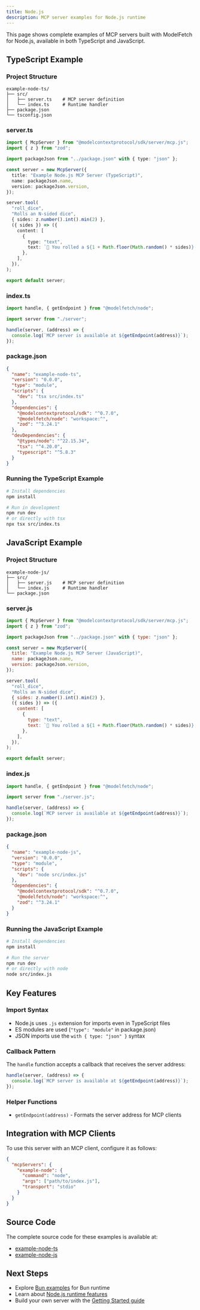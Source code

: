 ```yaml
---
title: Node.js
description: MCP server examples for Node.js runtime
---
```


This page shows complete examples of MCP servers built with ModelFetch for Node.js, available in both TypeScript and JavaScript.

## TypeScript Example

### Project Structure
```
example-node-ts/
├── src/
│   ├── server.ts    # MCP server definition
│   └── index.ts     # Runtime handler
├── package.json
└── tsconfig.json
```

### server.ts
```typescript
import { McpServer } from "@modelcontextprotocol/sdk/server/mcp.js";
import { z } from "zod";

import packageJson from "../package.json" with { type: "json" };

const server = new McpServer({
  title: "Example Node.js MCP Server (TypeScript)",
  name: packageJson.name,
  version: packageJson.version,
});

server.tool(
  "roll_dice",
  "Rolls an N-sided dice",
  { sides: z.number().int().min(2) },
  ({ sides }) => ({
    content: [
      {
        type: "text",
        text: `🎲 You rolled a ${1 + Math.floor(Math.random() * sides)}!`,
      },
    ],
  }),
);

export default server;
```

### index.ts
```typescript
import handle, { getEndpoint } from "@modelfetch/node";

import server from "./server";

handle(server, (address) => {
  console.log(`MCP server is available at ${getEndpoint(address)}`);
});
```

### package.json
```json
{
  "name": "example-node-ts",
  "version": "0.0.0",
  "type": "module",
  "scripts": {
    "dev": "tsx src/index.ts"
  },
  "dependencies": {
    "@modelcontextprotocol/sdk": "^0.7.0",
    "@modelfetch/node": "workspace:^",
    "zod": "^3.24.1"
  },
  "devDependencies": {
    "@types/node": "^22.15.34",
    "tsx": "^4.20.0",
    "typescript": "^5.8.3"
  }
}
```

### Running the TypeScript Example
```bash
# Install dependencies
npm install

# Run in development
npm run dev
# or directly with tsx
npx tsx src/index.ts
```

## JavaScript Example

### Project Structure
```
example-node-js/
├── src/
│   ├── server.js    # MCP server definition
│   └── index.js     # Runtime handler
└── package.json
```

### server.js
```javascript
import { McpServer } from "@modelcontextprotocol/sdk/server/mcp.js";
import { z } from "zod";

import packageJson from "../package.json" with { type: "json" };

const server = new McpServer({
  title: "Example Node.js MCP Server (JavaScript)",
  name: packageJson.name,
  version: packageJson.version,
});

server.tool(
  "roll_dice",
  "Rolls an N-sided dice",
  { sides: z.number().int().min(2) },
  ({ sides }) => ({
    content: [
      {
        type: "text",
        text: `🎲 You rolled a ${1 + Math.floor(Math.random() * sides)}!`,
      },
    ],
  }),
);

export default server;
```

### index.js
```javascript
import handle, { getEndpoint } from "@modelfetch/node";

import server from "./server.js";

handle(server, (address) => {
  console.log(`MCP server is available at ${getEndpoint(address)}`);
});
```

### package.json
```json
{
  "name": "example-node-js",
  "version": "0.0.0",
  "type": "module",
  "scripts": {
    "dev": "node src/index.js"
  },
  "dependencies": {
    "@modelcontextprotocol/sdk": "^0.7.0",
    "@modelfetch/node": "workspace:^",
    "zod": "^3.24.1"
  }
}
```

### Running the JavaScript Example
```bash
# Install dependencies
npm install

# Run the server
npm run dev
# or directly with node
node src/index.js
```

## Key Features

### Import Syntax
- Node.js uses `.js` extension for imports even in TypeScript files
- ES modules are used (`"type": "module"` in package.json)
- JSON imports use the `with { type: "json" }` syntax

### Callback Pattern
The `handle` function accepts a callback that receives the server address:
```typescript
handle(server, (address) => {
  console.log(`MCP server is available at ${getEndpoint(address)}`);
});
```

### Helper Functions
- `getEndpoint(address)` - Formats the server address for MCP clients

## Integration with MCP Clients

To use this server with an MCP client, configure it as follows:

```json
{
  "mcpServers": {
    "example-node": {
      "command": "node",
      "args": ["path/to/index.js"],
      "transport": "stdio"
    }
  }
}
```

## Source Code

The complete source code for these examples is available at:
- [example-node-ts](https://github.com/phuctm97/modelfetch/tree/main/apps/example-node-ts)
- [example-node-js](https://github.com/phuctm97/modelfetch/tree/main/apps/example-node-js)

## Next Steps

- Explore [Bun examples](/docs/examples/bun) for Bun runtime
- Learn about [Node.js runtime features](/docs/runtimes/node)
- Build your own server with the [Getting Started guide](/docs/getting-started)
